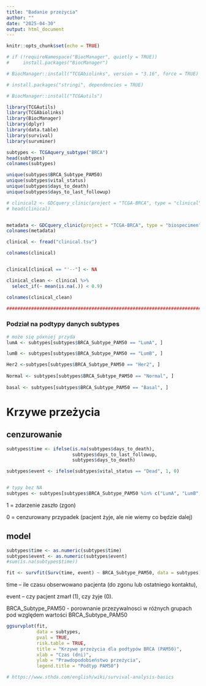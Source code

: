 ```yaml
---
title: "Badanie przeżycia"
author: ""
date: "2025-04-30"
output: html_document
---
```


```r
knitr::opts_chunk$set(echo = TRUE)
```


```r
# if (!requireNamespace("BiocManager", quietly = TRUE))
#     install.packages("BiocManager")

# BiocManager::install("TCGAbiolinks", version = "3.16", force = TRUE)

# install.packages("stringi", dependencies = TRUE)

# BiocManager::install("TCGAutils")
```

```r
library(TCGAutils) 
library(TCGAbiolinks)
library(BiocManager)
library(dplyr)
library(data.table)
library(survival)
library(survminer)

```



```r
subtypes <- TCGAquery_subtype("BRCA")
head(subtypes)
colnames(subtypes)

unique(subtypes$BRCA_Subtype_PAM50)
unique(subtypes$vital_status)
unique(subtypes$days_to_death)
unique(subtypes$days_to_last_followup)

# clinical2 <- GDCquery_clinic(project = "TCGA-BRCA", type = "clinical")
# head(clinical)


metadata <- GDCquery_clinic(project = "TCGA-BRCA", type = "biospecimen")
colnames(metadata)

```


```r

clinical <- fread("clinical.tsv")

colnames(clinical)


clinical[clinical == "'--"] <- NA

clinical_clean <- clinical %>% 
  select_if(~ mean(is.na(.)) < 0.9)

colnames(clinical_clean)

######################################################################################################################################################
```





### Podział na podtypy danych subtypes

```r
# może się póxniej przyda 
lumA <- subtypes[subtypes$BRCA_Subtype_PAM50 == "LumA", ]

lumB <- subtypes[subtypes$BRCA_Subtype_PAM50 == "LumB", ]

Her2 <-subtypes[subtypes$BRCA_Subtype_PAM50 == "Her2", ]
  
Normal <- subtypes[subtypes$BRCA_Subtype_PAM50 == "Normal", ]
  
basal <- subtypes[subtypes$BRCA_Subtype_PAM50 == "Basal", ]
```


# Krzywe przeżycia

## cenzurowanie

```r

subtypes$time <- ifelse(is.na(subtypes$days_to_death),
                        subtypes$days_to_last_followup,
                        subtypes$days_to_death)

subtypes$event <- ifelse(subtypes$vital_status == "Dead", 1, 0)


# typy bez NA
subtypes <- subtypes[subtypes$BRCA_Subtype_PAM50 %in% c("LumA", "LumB", "Basal", "Her2", "Normal"), ]

```

1 = zdarzenie zaszło (zgon)

0 = cenzurowany przypadek (pacjent żyje, ale nie wiemy co będzie dalej)

## model

```r
subtypes$time <- as.numeric(subtypes$time)
subtypes$event <- as.numeric(subtypes$event)
#sum(is.na(subtypes$time))   

fit <- survfit(Surv(time, event) ~ BRCA_Subtype_PAM50, data = subtypes)

```


time – ile czasu obserwowano pacjenta (do zgonu lub ostatniego kontaktu),

event – czy pacjent zmarł (1), czy żyje (0).

BRCA_Subtype_PAM50 - porownanie przezywalnosci w różnych grupach pod względem wartości BRCA_Subtype_PAM50


```r
ggsurvplot(fit,
           data = subtypes,
           pval = TRUE,              
           risk.table = TRUE,            
           title = "Krzywe przeżycia dla podtypów BRCA (PAM50)",
           xlab = "Czas (dni)",
           ylab = "Prawdopodobieństwo przeżycia",
           legend.title = "Podtyp PAM50")

# https://www.sthda.com/english/wiki/survival-analysis-basics

```






